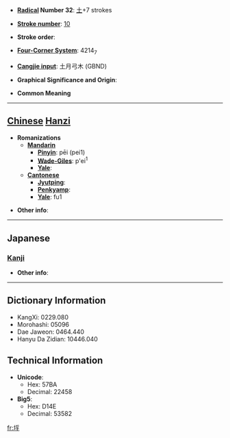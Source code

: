 * '''[[Wiktionary:Chinese radical index| Radical]] Number 32''': [[Wiktionary:Chinese radical index 土|土]]+7 strokes

* '''[[Wiktionary:Chinese total strokes index|Stroke number]]''': [[Wiktionary:Chinese total strokes index 10|10]]

* '''Stroke order''': 

* '''[[Wiktionary:Chinese four corner index|Four-Corner System]]''': 4214<sub>7</sub>

* '''[[Wiktionary:Chinese Cangjie index|Cangjie input]]''': 土月弓木 (GBND)

* '''Graphical Significance and Origin''': 

* '''Common Meaning'''

----

== [[Chinese]] [[Hanzi]] ==

* '''Romanizations'''
** '''[[Mandarin]]'''
*** '''[[Pinyin]]''': pēi (pei1)
*** '''[[Wade-Giles]]''': p'ei<sup>1</sup>
*** '''[[Yale]]''': 
** '''[[Cantonese]]'''
*** '''[[Jyutping]]''':
*** '''[[Penkyamp]]''': 
*** '''[[Yale]]''': fu1

* '''Other info''': 

----

==Japanese==
===[[Kanji]]===
{{kanji|on readings=[[ふ]] (fu), [[ほ]] (ho), [[ほう]] (hō), [[ぶ]] (bu), [[はい]] (hai), [[へ]] (he)
|kun readings=[[くるわ]] (kuruwa), [[おほきい]] (ohokii), [[さかん]] (sakan), [[つか]] (tsuka)
}}

* '''Other info''':  

----

== Dictionary Information ==

* KangXi: 0229.080
* Morohashi: 05096
* Dae Jaweon: 0464.440
* Hanyu Da Zidian: 10446.040

== Technical Information ==

* '''Unicode''':
** Hex: 57BA
** Decimal: 22458
* '''Big5''':
** Hex: D14E
** Decimal: 53582

[[fr:垺]]